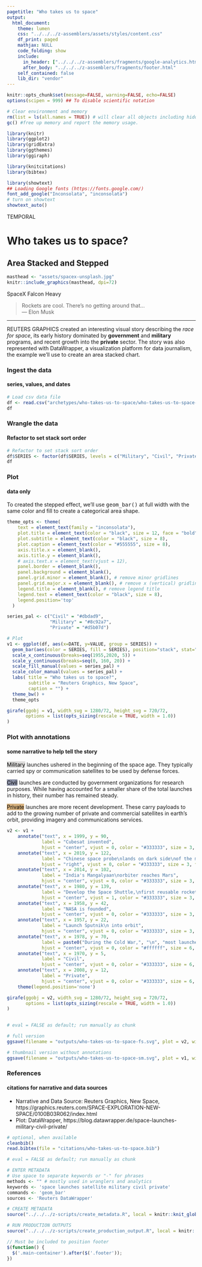```yaml
---
pagetitle: "Who takes us to space"
output: 
  html_document:
    theme: lumen
    css: "../../../z-assemblers/assets/styles/content.css"
    df_print: paged
    mathjax: NULL
    code_folding: show
    include:
      in_header: ["../../../z-assemblers/fragments/google-analytics.html", "../../../z-assemblers/fragments/header.html"]
      after_body: "../../../z-assemblers/fragments/footer.html"
    self_contained: false
    lib_dir: "vendor"
---
```


```r

knitr::opts_chunk$set(message=FALSE, warning=FALSE, echo=FALSE)
options(scipen = 999) ## To disable scientific notation

# Clear environment and memory
rm(list = ls(all.names = TRUE)) # will clear all objects including hidden objects.
gc() #free up memory and report the memory usage.

library(knitr)
library(ggplot2)
library(gridExtra)
library(ggthemes)
library(ggiraph)

library(knitcitations)
library(bibtex)

library(showtext)
## Loading Google fonts (https://fonts.google.com/)
font_add_google("Inconsolata", "inconsolata")
# turn on showtext
showtext_auto()

```

<div class="activity">
TEMPORAL  
</div>

# Who takes us to space?
## Area Stacked and Stepped

```r

masthead <- "assets/spacex-unsplash.jpg"
knitr::include_graphics(masthead, dpi=72)

```

<div class="figure-text">SpaceX Falcon Heavy</div>

> Rockets are cool. There's no getting around that...\
--- Elon Musk\

***

REUTERS GRAPHICS created an interesting visual story describing the _race for space_, its early history dominated by __government__ and __military__ programs, and recent growth into the __private__ sector.  The story was also represented with DataWrapper, a visualization platform for data journalism, the example we'll use to create an area stacked chart.


### Ingest the data
#### series, values, and dates

```r

# Load csv data file
df <- read.csv("archetypes/who-takes-us-to-space/who-takes-us-to-space-long.csv", header = TRUE, stringsAsFactors = FALSE)
df

```


### Wrangle the data
#### Refactor to set stack sort order

```r

# Refactor to set stack sort order
df$SERIES <- factor(df$SERIES, levels = c("Military", "Civil", "Private"))
df

```


### Plot
#### data only

To created the stepped effect, we'll use <kbd>geom_bar()</kbd> at full width with the same color and fill to create a categorical area shape.

```r

theme_opts <- theme(
    text = element_text(family = "inconsolata"), 
    plot.title = element_text(color = "black", size = 12, face = "bold"),
    plot.subtitle = element_text(color = "black", size = 8),
    plot.caption = element_text(color = "#555555", size = 8),
    axis.title.x = element_blank(),
    axis.title.y = element_blank(),
    # axis.text.x = element_text(vjust = 12),
    panel.border = element_blank(),
    panel.background = element_blank(),
    panel.grid.minor = element_blank(), # remove minor gridlines
    panel.grid.major.x = element_blank(), # remove x (vertical) gridlines
    legend.title = element_blank(), # remove legend title
    legend.text = element_text(color = "black", size = 8),
    legend.position='top'
  )

series_pal <- c("Civil" = "#dbdad9",
                "Military" = "#8c92a7",
                "Private" = "#d5b07d")

# Plot
v1 <- ggplot(df, aes(x=DATE, y=VALUE, group = SERIES)) + 
  geom_bar(aes(color = SERIES, fill = SERIES), position="stack", stat="identity", width=1.0) +
  scale_x_continuous(breaks=seq(1955,2020, 5)) +
  scale_y_continuous(breaks=seq(0, 160, 20)) +
  scale_fill_manual(values = series_pal) +
  scale_color_manual(values = series_pal) +
  labs( title = "Who takes us to space?",
        subtitle = "Reuters Graphics, New Space",
        caption = "") +
  theme_bw() +
  theme_opts

girafe(ggobj = v1, width_svg = 1280/72, height_svg = 720/72,
       options = list(opts_sizing(rescale = TRUE, width = 1.0))
)

```


### Plot with annotations
#### some narrative to help tell the story

<mark style="background-color: #dbdad9">Military</mark> launches ushered in the beginning of the space age. They typically carried spy or communication satellites to be used by defense forces.  

<mark style="background-color: #8c92a7">Civil</mark> launches are conducted by government organizations for research purposes. While having accounted for a smaller share of the total launches in history, their number has remained steady.  

<mark style="background-color: #d5b07d">Private</mark> launches are more recent development. These carry payloads to add to the growing number of private and commercial satellites in earth's orbit, providing imagery and communications services.  


```r

v2 <- v1 + 
    annotate("text", x = 1999, y = 90, 
             label = "Cubesat invented", 
             hjust = "center", vjust = 0, color = "#333333", size = 3, fontface = 1, family = "inconsolata") +
    annotate("text", x = 2019, y = 122, 
             label = "Chinese space probe\nlands on dark side\nof the moon", 
             hjust = "right", vjust = 0, color = "#333333", size = 3, fontface = 1, family = "inconsolata") +
    annotate("text", x = 2014, y = 102, 
             label = "India's Mangalyaan\norbiter reaches Mars", 
             hjust = "center", vjust = 0, color = "#333333", size = 3, fontface = 1, family = "inconsolata") +
    annotate("text", x = 1980, y = 139, 
             label = "Develop the Space Shuttle,\nfirst reusable rocket", 
             hjust = "center", vjust = 1, color = "#333333", size = 3, fontface = 1, family = "inconsolata") +
    annotate("text", x = 1958, y = 42, 
             label = "NASA is founded", 
             hjust = "center", vjust = 0, color = "#333333", size = 3, fontface = 1, family = "inconsolata") +
    annotate("text", x = 1957, y = 22, 
             label = "Launch Sputnik\n into orbit", 
             hjust = "center", vjust = 0, color = "#333333", size = 3, fontface = 1, family = "inconsolata") +
    annotate("text", x = 1978, y = 70, 
             label = paste0("During the Cold War,", "\n", "most launches were military."), 
             hjust = "center", vjust = 0, color = "#ffffff", size = 6, fontface = 2, family = "inconsolata") +
    annotate("text", x = 1970, y = 5, 
             label = "Civil", 
             hjust = "center", vjust = 0, color = "#333333", size = 6, fontface = 2, family = "inconsolata") +
    annotate("text", x = 2008, y = 12, 
             label = "Private", 
             hjust = "center", vjust = 0, color = "#333333", size = 6, fontface = 2, family = "inconsolata") +
    theme(legend.position='none')

girafe(ggobj = v2, width_svg = 1280/72, height_svg = 720/72,
       options = list(opts_sizing(rescale = TRUE, width = 1.0))
)
  
```




```r

# eval = FALSE as default; run manually as chunk

# full version
ggsave(filename = "outputs/who-takes-us-to-space-fs.svg", plot = v2, width=1280/72, height=720/72)

# thumbnail version without annotations
ggsave(filename = "outputs/who-takes-us-to-space-sm.svg", plot = v1, width=4, height=2.25)

```


### References
#### citations for narrative and data sources

* Narrative and Data Source: Reuters Graphics, New Space, https://graphics.reuters.com/SPACE-EXPLORATION-NEW-SPACE/0100B03R062/index.html
* Plot: DataWrapper, https://blog.datawrapper.de/space-launches-military-civil-private/

```r

# optional, when available
cleanbib()
read.bibtex(file = "citations/who-takes-us-to-space.bib")

```



```r

# eval = FALSE as default; run manually as chunk

# ENTER METADATA
# Use space to separate keywords or "-" for phrases
methods <- "" # mostly used in wranglers and analytics
keywords <- 'space launches satellite military civil private'
commands <- 'geom_bar'
sources <- 'Reuters DataWrapper'

# CREATE METADATA
source("../../../z-scripts/create_metadata.R", local = knitr::knit_global())

# RUN PRODUCTION OUTPUTS
source("../../../z-scripts/create_production_output.R", local = knitr::knit_global())


```



```js

// Must be included to position footer
$(function() {
  $('.main-container').after($('.footer'));
})

```

